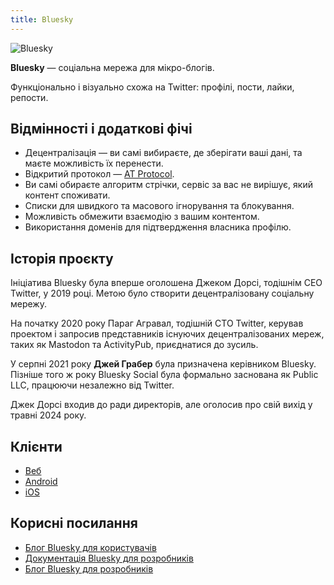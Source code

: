 ```yaml
---
title: Bluesky
---
```


![Bluesky](/images/bluesky_media_kit_banner_1.png)

**Bluesky** &mdash; соціальна мережа для мікро-блогів.

Функціонально і візуально схожа на Twitter: профілі, пости, лайки, репости.

## Відмінності і додаткові фічі

- Децентралізація — ви самі вибираєте, де зберігати ваші дані, та маєте можливість їх перенести.
- Відкритий протокол — [AT Protocol](./atproto).
- Ви самі обираєте алгоритм стрічки, сервіс за вас не вирішує, який контент споживати.
- Списки для швидкого та масового ігнорування та блокування.
- Можливість обмежити взаємодію з вашим контентом.
- Використання доменів для підтвердження власника профілю.

## Історія проєкту

Ініціатива Bluesky була вперше оголошена Джеком Дорсі, тодішнім CEO Twitter, у 2019 році. Метою було
створити децентралізовану соціальну мережу.

На початку 2020 року Параг Агравал, тодішній CTO Twitter, керував проектом і запросив представників
існуючих децентралізованих мереж, таких як Mastodon та ActivityPub, приєднатися до зусиль.

У серпні 2021 року **Джей Грабер** була призначена керівником Bluesky. Пізніше того ж року Bluesky
Social була формально заснована як Public LLC, працюючи незалежно від Twitter.

Джек Дорсі входив до ради директорів, але оголосив про свій вихід у травні 2024 року.

## Клієнти

- [Веб](https://bsky.app)
- [Android](https://play.google.com/store/apps/details?id=xyz.blueskyweb.app)
- [iOS](https://apps.apple.com/us/app/bluesky-social/id6444370199)

## Корисні посилання

- [Блог Bluesky для користувачів](https://bsky.social/about/blog)
- [Документація Bluesky для розробників](https://docs.bsky.app/docs/get-started)
- [Блог Bluesky для розробників](https://docs.bsky.app/blog)
